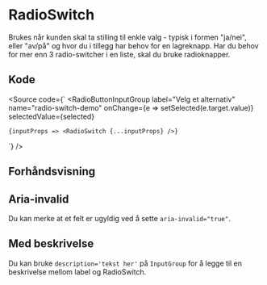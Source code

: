 
<Meta of={RadioSwitchStories} />

# RadioSwitch

Brukes når kunden skal ta stilling til enkle valg - typisk i formen "ja/nei", eller "av/på" og hvor du i tillegg har behov for en lagreknapp. Har du behov for mer enn 3 radio-switcher i en liste, skal du bruke radioknapper.

## Kode

<Source
    code={`
<RadioButtonInputGroup
    label="Velg et alternativ"
    name="radio-switch-demo"
    onChange={e => setSelected(e.target.value)}
    selectedValue={selected}
>
    {inputProps => <RadioSwitch {...inputProps} />}
</RadioButtonInputGroup>
`}
/>

## Forhåndsvisning

<Canvas of={RadioSwitchStories.Standard} />
<Controls of={RadioSwitchStories.Standard} />

## Aria-invalid

Du kan merke at et felt er ugyldig ved å sette `aria-invalid="true"`.

<Canvas of={RadioSwitchStories.AriaInvalid} />
<Controls of={RadioSwitchStories.AriaInvalid} />

## Med beskrivelse

Du kan bruke `description='tekst her'` på `InputGroup` for å legge til en beskrivelse mellom label og RadioSwitch.

<Canvas of={RadioSwitchStories.WithDescription} />
